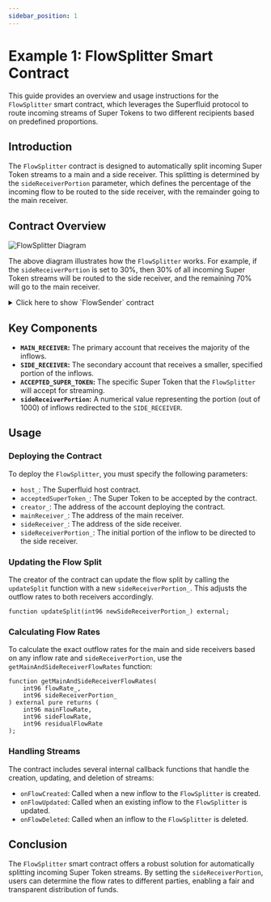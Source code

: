 ```yaml
---
sidebar_position: 1
---
```


# Example 1: FlowSplitter Smart Contract

This guide provides an overview and usage instructions for the `FlowSplitter` smart contract, which leverages the Superfluid protocol to route incoming streams of Super Tokens to two different recipients based on predefined proportions.

## Introduction

The `FlowSplitter` contract is designed to automatically split incoming Super Token streams to a main and a side receiver. This splitting is determined by the `sideReceiverPortion` parameter, which defines the percentage of the incoming flow to be routed to the side receiver, with the remainder going to the main receiver.

## Contract Overview

<img src="/assets/diagram.png" alt="FlowSplitter Diagram"/>


The above diagram illustrates how the `FlowSplitter` works. For example, if the `sideReceiverPortion` is set to 30%, then 30% of all incoming Super Token streams will be routed to the side receiver, and the remaining 70% will go to the main receiver.

<div>
<details>
<summary>Click here to show `FlowSender` contract</summary>
<p>

```solidity
// SPDX-License-Identifier: UNLICENSED
pragma solidity 0.8.18;

// Uncomment this line to use console.log
// import "hardhat/console.sol";

import {SuperTokenV1Library} from "@superfluid-finance/ethereum-contracts/contracts/apps/SuperTokenV1Library.sol";
import {SuperAppBaseFlow} from "@superfluid-finance/ethereum-contracts/contracts/apps/SuperAppBaseFlow.sol";
import {
    ISuperfluid,
    ISuperToken
} from "@superfluid-finance/ethereum-contracts/contracts/interfaces/superfluid/ISuperfluid.sol";

/// @title FlowSplitter
/// @author Superfluid | Modified by @0xdavinchee
/// @dev A negative sideReceiverPortion portion is not allowed
/// A portion > 1000 is fine though because the protocol will
/// revert when trying to create a flow with a negative flow rate
/// A flowRate which is less than 1000 will be rounded down to 0 and will revert
/// Also an inflow which does not contain a whole number will be rounded down,
/// this will also lead to a revert.
contract FlowSplitter is SuperAppBaseFlow {
    using SuperTokenV1Library for ISuperToken;

    /// @dev Account that ought to be routed the majority of the inflows
    address public immutable MAIN_RECEIVER;

    /// @dev Account that ought to be routed the minority of the inflows
    address public immutable SIDE_RECEIVER;

    /// @dev Account that deployed the contract
    address public immutable CREATOR;

    /// @dev Super Token that the FlowSplitter will accept streams of
    ISuperToken public immutable ACCEPTED_SUPER_TOKEN;

    /// @dev number out of 1000 representing portion of inflows to be redirected to SIDE_RECEIVER
    ///      Ex: 300 would represent 30%
    int96 public sideReceiverPortion;

    error INVALID_PORTION();
    error SAME_RECEIVERS_NOT_ALLOWED();
    error NO_SELF_FLOW();
    error NOT_CREATOR();

    /// @dev emitted when the split of the outflow to MAIN_RECEIVER and SIDE_RECEIVER is updated
    event SplitUpdated(int96 mainReceiverPortion, int96 newSideReceiverPortion);

    constructor(
        ISuperfluid host_,
        ISuperToken acceptedSuperToken_,
        address creator_,
        address mainReceiver_,
        address sideReceiver_,
        int96 sideReceiverPortion_
    ) SuperAppBaseFlow(host_, true, true, true) {
        if (sideReceiverPortion_ <= 0 || sideReceiverPortion_ == 1000) revert INVALID_PORTION();
        if (mainReceiver_ == sideReceiver_) revert SAME_RECEIVERS_NOT_ALLOWED();
        if (mainReceiver_ == address(this) || sideReceiver_ == address(this)) revert NO_SELF_FLOW();

        ACCEPTED_SUPER_TOKEN = acceptedSuperToken_;
        CREATOR = creator_;
        MAIN_RECEIVER = mainReceiver_;
        SIDE_RECEIVER = sideReceiver_;
        sideReceiverPortion = sideReceiverPortion_;
    }

    /// @dev checks that only the acceptedToken is used when sending streams into this contract
    /// @param superToken_ the token being streamed into the contract
    function isAcceptedSuperToken(ISuperToken superToken_) public view override returns (bool) {
        return superToken_ == ACCEPTED_SUPER_TOKEN;
    }

    /// @notice Returns the outflow rates to main and side receiver given flowRate_ and an arbitrary
    /// sideReceiverPortion_
    /// @dev If either returns 0, it will revert when trying to create a flow
    ///     because the protocol does not allow creating flows with a flow rate of 0
    ///     Also, if the sum of the two outflows is not equal to the inflow, it means the app will
    ///     receive a residual flow.
    /// @param flowRate_ the inflow rate
    /// @param sideReceiverPortion_ the portion of the inflow to be redirected to SIDE_RECEIVER
    /// @return mainFlowRate the outflow rate to MAIN_RECEIVER
    /// @return sideFlowRate the outflow rate to SIDE_RECEIVER
    /// @return residualFlowRate the residual flow rate
    function getMainAndSideReceiverFlowRates(int96 flowRate_, int96 sideReceiverPortion_)
        external
        pure
        returns (int96 mainFlowRate, int96 sideFlowRate, int96 residualFlowRate)
    {
        mainFlowRate = (flowRate_ * (1000 - sideReceiverPortion_)) / 1000;
        sideFlowRate = (flowRate_ * sideReceiverPortion_) / 1000;
        residualFlowRate = flowRate_ - (mainFlowRate + sideFlowRate);
    }

    /// @notice Updates the split of the outflow to MAIN_RECEIVER and SIDE_RECEIVER
    /// @dev Only the creator should be able to call update split.
    /// @param newSideReceiverPortion_ the new portion of inflows to be redirected to SIDE_RECEIVER
    function updateSplit(int96 newSideReceiverPortion_) external {
        if (newSideReceiverPortion_ <= 0 || newSideReceiverPortion_ >= 1000) revert INVALID_PORTION();
        if (msg.sender != CREATOR) revert NOT_CREATOR();

        sideReceiverPortion = newSideReceiverPortion_;

        // get current outflow rate
        int96 totalOutflowRate = ACCEPTED_SUPER_TOKEN.getFlowRate(address(this), MAIN_RECEIVER)
            + ACCEPTED_SUPER_TOKEN.getFlowRate(address(this), SIDE_RECEIVER);

        int96 mainReceiverPortion = 1000 - newSideReceiverPortion_;

        // update outflows
        // @note there is a peculiar bug here where you can't change the outflow in any way
        ACCEPTED_SUPER_TOKEN.updateFlow(MAIN_RECEIVER, (totalOutflowRate * mainReceiverPortion) / 1000);
        ACCEPTED_SUPER_TOKEN.updateFlow(SIDE_RECEIVER, (totalOutflowRate * newSideReceiverPortion_) / 1000);

        emit SplitUpdated(mainReceiverPortion, newSideReceiverPortion_);
    }

    // ---------------------------------------------------------------------------------------------
    // CALLBACK LOGIC

    function onFlowCreated(ISuperToken superToken_, address sender_, bytes calldata ctx_)
        internal
        override
        returns (bytes memory newCtx)
    {
        newCtx = ctx_;

        // get inflow rate from sender_
        int96 inflowRate = superToken_.getFlowRate(sender_, address(this));

        // if there's no outflow already, create outflows
        if (superToken_.getFlowRate(address(this), MAIN_RECEIVER) == 0) {
            newCtx =
                superToken_.createFlowWithCtx(MAIN_RECEIVER, (inflowRate * (1000 - sideReceiverPortion)) / 1000, newCtx);

            newCtx = superToken_.createFlowWithCtx(SIDE_RECEIVER, (inflowRate * sideReceiverPortion) / 1000, newCtx);
        }
        // otherwise, there's already outflows which should be increased
        else {
            newCtx = superToken_.updateFlowWithCtx(
                MAIN_RECEIVER,
                ACCEPTED_SUPER_TOKEN.getFlowRate(address(this), MAIN_RECEIVER)
                    + (inflowRate * (1000 - sideReceiverPortion)) / 1000,
                newCtx
            );

            newCtx = superToken_.updateFlowWithCtx(
                SIDE_RECEIVER,
                ACCEPTED_SUPER_TOKEN.getFlowRate(address(this), SIDE_RECEIVER)
                    + (inflowRate * sideReceiverPortion) / 1000,
                newCtx
            );
        }
    }

    function onFlowUpdated(
        ISuperToken superToken_,
        address sender_,
        int96 previousFlowRate_,
        uint256, /*lastUpdated*/
        bytes calldata ctx_
    ) internal override returns (bytes memory newCtx) {
        newCtx = ctx_;

        // get inflow rate change from sender_
        int96 inflowChange = superToken_.getFlowRate(sender_, address(this)) - previousFlowRate_;

        // update outflows
        newCtx = superToken_.updateFlowWithCtx(
            MAIN_RECEIVER,
            ACCEPTED_SUPER_TOKEN.getFlowRate(address(this), MAIN_RECEIVER)
                + (inflowChange * (1000 - sideReceiverPortion)) / 1000,
            newCtx
        );

        newCtx = superToken_.updateFlowWithCtx(
            SIDE_RECEIVER,
            ACCEPTED_SUPER_TOKEN.getFlowRate(address(this), SIDE_RECEIVER) + (inflowChange * sideReceiverPortion) / 1000,
            newCtx
        );
    }

    function onFlowDeleted(
        ISuperToken superToken_,
        address, /*sender_*/
        address receiver_,
        int96 previousFlowRate_,
        uint256, /*lastUpdated*/
        bytes calldata ctx_
    ) internal override returns (bytes memory newCtx) {
        newCtx = ctx_;

        // remaining inflow is equal to total outflow less the inflow that just got deleted
        int96 remainingInflow = (
            ACCEPTED_SUPER_TOKEN.getFlowRate(address(this), MAIN_RECEIVER)
                + ACCEPTED_SUPER_TOKEN.getFlowRate(address(this), SIDE_RECEIVER)
        ) - previousFlowRate_;

        // handle "rogue recipients" with sticky stream - see readme
        if (receiver_ == MAIN_RECEIVER || receiver_ == SIDE_RECEIVER) {
            newCtx = superToken_.createFlowWithCtx(receiver_, previousFlowRate_, newCtx);
        }

        // if there is no more inflow, outflows should be deleted
        if (remainingInflow <= 0) {
            newCtx = superToken_.deleteFlowWithCtx(address(this), MAIN_RECEIVER, newCtx);

            newCtx = superToken_.deleteFlowWithCtx(address(this), SIDE_RECEIVER, newCtx);
        }
        // otherwise, there's still inflow left and outflows must be updated
        else {
            newCtx = superToken_.updateFlowWithCtx(
                MAIN_RECEIVER, (remainingInflow * (1000 - sideReceiverPortion)) / 1000, newCtx
            );

            newCtx =
                superToken_.updateFlowWithCtx(SIDE_RECEIVER, (remainingInflow * sideReceiverPortion) / 1000, newCtx);
        }
    }
}
```

</p>
</details>
</div>

## Key Components

- **`MAIN_RECEIVER`:** The primary account that receives the majority of the inflows.
- **`SIDE_RECEIVER`:** The secondary account that receives a smaller, specified portion of the inflows.
- **`ACCEPTED_SUPER_TOKEN`:** The specific Super Token that the `FlowSplitter` will accept for streaming.
- **`sideReceiverPortion`:** A numerical value representing the portion (out of 1000) of inflows redirected to the `SIDE_RECEIVER`.

## Usage

### Deploying the Contract

To deploy the `FlowSplitter`, you must specify the following parameters:

- `host_`: The Superfluid host contract.
- `acceptedSuperToken_`: The Super Token to be accepted by the contract.
- `creator_`: The address of the account deploying the contract.
- `mainReceiver_`: The address of the main receiver.
- `sideReceiver_`: The address of the side receiver.
- `sideReceiverPortion_`: The initial portion of the inflow to be directed to the side receiver.

### Updating the Flow Split

The creator of the contract can update the flow split by calling the `updateSplit` function with a new `sideReceiverPortion_`. This adjusts the outflow rates to both receivers accordingly.

```solidity
function updateSplit(int96 newSideReceiverPortion_) external;
```

### Calculating Flow Rates

To calculate the exact outflow rates for the main and side receivers based on any inflow rate and `sideReceiverPortion`, use the `getMainAndSideReceiverFlowRates` function:

```solidity
function getMainAndSideReceiverFlowRates(
    int96 flowRate_,
    int96 sideReceiverPortion_
) external pure returns (
    int96 mainFlowRate,
    int96 sideFlowRate,
    int96 residualFlowRate
);
```

### Handling Streams

The contract includes several internal callback functions that handle the creation, updating, and deletion of streams:

* `onFlowCreated`: Called when a new inflow to the `FlowSplitter` is created.
* `onFlowUpdated`: Called when an existing inflow to the `FlowSplitter` is updated.
* `onFlowDeleted`: Called when an inflow to the `FlowSplitter` is deleted.

## Conclusion

The `FlowSplitter` smart contract offers a robust solution for automatically splitting incoming Super Token streams. By setting the `sideReceiverPortion`, users can determine the flow rates to different parties, enabling a fair and transparent distribution of funds.
